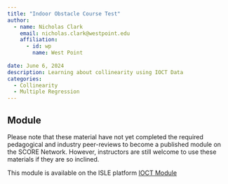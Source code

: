 ```yaml
---
title: "Indoor Obstacle Course Test"
author:
  - name: Nicholas Clark
    email: nicholas.clark@westpoint.edu
    affiliation:
      - id: wp
        name: West Point
        
date: June 6, 2024
description: Learning about collinearity using IOCT Data
categories:
  - Collinearity
  - Multiple Regression
---
```



## Module

Please note that these material have not yet completed the required pedagogical and industry peer-reviews to become a published module on the SCORE Network. However, instructors are still welcome to use these materials if they are so inclined.


This module is available on the ISLE platform [IOCT Module](https://isle.stat.cmu.edu/SCORE/IOCT/)